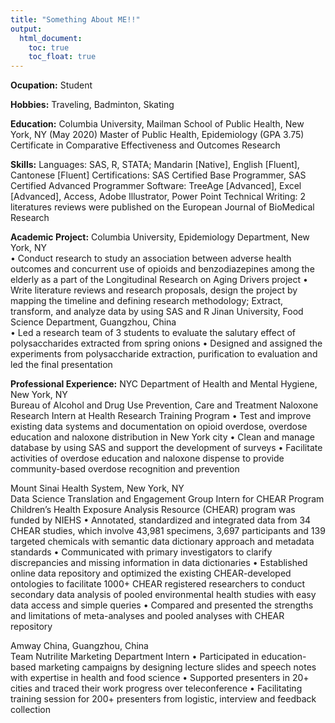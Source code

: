 ```yaml
---
title: "Something About ME!!"
output: 
  html_document:
    toc: true
    toc_float: true
---
```


__Ocupation:__ Student

__Hobbies:__ Traveling, Badminton, Skating

__Education:__
Columbia University, Mailman School of Public Health, New York, NY (May 2020)
     Master of Public Health, Epidemiology (GPA 3.75)
     Certificate in Comparative Effectiveness and Outcomes Research 

__Skills:__
Languages: SAS, R, STATA; Mandarin [Native], English [Fluent], Cantonese [Fluent]
Certifications: SAS Certified Base Programmer, SAS Certified Advanced Programmer
Software: TreeAge [Advanced], Excel [Advanced], Access, Adobe Illustrator, Power Point
Technical Writing: 2 literatures reviews were published on the European Journal of BioMedical Research

__Academic Project:__
Columbia University, Epidemiology Department, New York, NY                             
•	Conduct research to study an association between adverse health outcomes and concurrent use of opioids and benzodiazepines among the elderly as a part of the Longitudinal Research on Aging Drivers project
•	Write literature reviews and research proposals, design the project by mapping the timeline and defining research methodology; Extract, transform, and analyze data by using SAS and R
Jinan University, Food Science Department, Guangzhou, China                                 
•	Led a research team of 3 students to evaluate the salutary effect of polysaccharides extracted from spring onions
•	Designed and assigned the experiments from polysaccharide extraction, purification to evaluation and led the final presentation

__Professional Experience:__
NYC Department of Health and Mental Hygiene, New York, NY                       
Bureau of Alcohol and Drug Use Prevention, Care and Treatment
Naloxone Research Intern at Health Research Training Program 
•	Test and improve existing data systems and documentation on opioid overdose, overdose education and naloxone distribution in New York city
•	Clean and manage database by using SAS and support the development of surveys
•	Facilitate activities of overdose education and naloxone dispense to provide community-based overdose recognition and prevention

Mount Sinai Health System, New York, NY                                               
Data Science Translation and Engagement Group Intern for CHEAR Program
Children’s Health Exposure Analysis Resource (CHEAR) program was funded by NIEHS
•	Annotated, standardized and integrated data from 34 CHEAR studies, which involve 43,981 specimens, 3,697 participants and 139 targeted chemicals with semantic data dictionary approach and metadata standards
•	Communicated with primary investigators to clarify discrepancies and missing information in data dictionaries
•	Established online data repository and optimized the existing CHEAR-developed ontologies to facilitate 1000+ CHEAR registered researchers to conduct secondary data analysis of pooled environmental health studies with easy data access and simple queries
•	Compared and presented the strengths and limitations of meta-analyses and pooled analyses with CHEAR repository

Amway China, Guangzhou, China                                                                                 
Team Nutrilite Marketing Department Intern
•	Participated in education-based marketing campaigns by designing lecture slides and speech notes with expertise in health and food science 
•	Supported presenters in 20+ cities and traced their work progress over teleconference
•	Facilitating training session for 200+ presenters from logistic, interview and feedback collection
                                                                                                         
